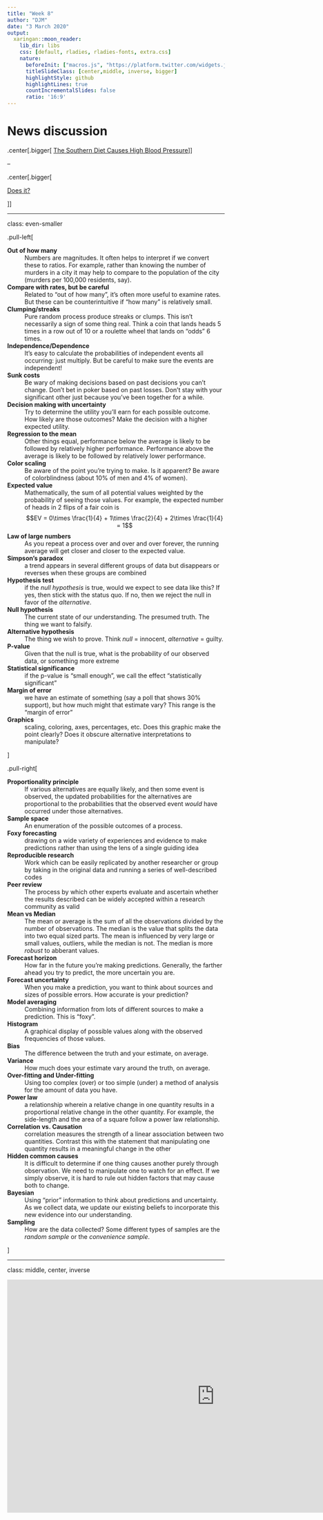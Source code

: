 ```yaml
---
title: "Week 8"
author: "DJM"
date: "3 March 2020"
output:
  xaringan::moon_reader:
    lib_dir: libs
    css: [default, rladies, rladies-fonts, extra.css]
    nature:
      beforeInit: ["macros.js", "https://platform.twitter.com/widgets.js"]
      titleSlideClass: [center,middle, inverse, bigger]
      highlightStyle: github
      highlightLines: true
      countIncrementalSlides: false
      ratio: '16:9'
---
```



# News discussion



.center[.bigger[
[The Southern Diet Causes High Blood Pressure](https://www.npr.org/sections/thesalt/2018/10/02/653798353/southern-diet-blamed-for-high-rates-of-hypertension-among-blacks)
]]


--

.center[.bigger[

[Does it?](https://blackgirlsguidetoweightloss.com/the-study-guide/this-is-what-white-supremacy-in-medical-research-looks-like/?fbclid=IwAR2b2S6Qgcd6dnn0cslZ-oqBXgNJGIQrejr9HsmrkOhFAkS-qWkxbe__-x8)

]]

---

class: even-smaller

.pull-left[

__Out of how many__
: Numbers are magnitudes. It often helps to interpret if we convert these to ratios. For example, rather than knowing the number of murders in a city it may help to compare to the population of the city (murders per 100,000 residents, say).

__Compare with rates, but be careful__
: Related to "out of how many", it's often more useful to examine rates. But these can be counterintuitive if "how many" is relatively small.

__Clumping/streaks__
: Pure random process produce streaks or clumps. This isn't necessarily a sign of some thing real. Think a coin that lands heads 5 times in a row out of 10 or a roulette wheel that lands on "odds" 6 times.

__Independence/Dependence__
: It's easy to calculate the probabilities of independent events all occurring: just multiply. But be careful to make sure the events are independent!

__Sunk costs__
: Be wary of making decisions based on past decisions you can't change. Don't bet in poker based on past losses. Don't stay with your significant other just because you've been together for a while.

__Decision making with uncertainty__
: Try to determine the utility you'll earn for each possible outcome. How likely are those outcomes? Make the decision with a higher expected utility.

__Regression to the mean__
: Other things equal, performance below the average is likely to be followed by relatively higher performance. Performance above the average is likely to be followed by relatively lower performance.

__Color scaling__
: Be aware of the point you're trying to make. Is it apparent? Be aware of colorblindness (about 10% of men and 4% of women).

__Expected value__
: Mathematically, the sum of all potential values weighted by the probability of seeing those values. For example, the expected number of heads in 2 flips of a fair coin is
$$EV = 0\times \frac{1}{4} + 1\times \frac{2}{4} + 2\times \frac{1}{4} = 1$$

__Law of large numbers__
: As you repeat a process over and over and over forever, the running average will get closer and closer to the expected value.

__Simpson's paradox__
: a trend appears in several different groups of data but disappears or reverses when these groups are combined

__Hypothesis test__
: if the _null hypothesis_ is true, would we expect to see data like this? If yes, then stick with the status quo. If no, then we reject the null in favor of the _alternative_.

__Null hypothesis__
: The current state of our understanding. The presumed truth. The thing we want to falsify.

__Alternative hypothesis__
: The thing we wish to prove. Think _null_ $=$ innocent, _alternative_ $=$ guilty.

__P-value__
: Given that the null is true, what is the probability of our observed data, or something more extreme

__Statistical significance__
: if the p-value is "small enough", we call the effect "statistically significant"

__Margin of error__
: we have an estimate of something (say a poll that shows 30% support), but how much might that estimate vary? This range is the "margin of error"

__Graphics__
: scaling, coloring, axes, percentages, etc. Does this graphic make the point clearly? Does it obscure alternative interpretations to manipulate?

]

.pull-right[

__Proportionality principle__
: If various alternatives are equally likely, and then some event is observed, the updated probabilities for the alternatives are proportional to the probabilities that the observed event _would_ have occurred under those alternatives.

__Sample space__
: An enumeration of the possible outcomes of a process.

__Foxy forecasting__
: drawing on a wide variety of experiences and evidence to make predictions rather than using the lens of a single guiding idea

__Reproducible research__
: Work which can be easily replicated by another researcher or group by taking in the original data and running a series of well-described codes

__Peer review__
: The process by which other experts evaluate and ascertain whether the results described can be widely accepted within a research community as valid

__Mean vs Median__
: The mean or average is the sum of all the observations divided by the number of observations. The median is the value that splits the data into two equal sized parts. The mean is influenced by very large or small values, outliers, while the median is not. The median is more _robust_ to abberant values.

__Forecast horizon__
: How far in the future you're making predictions. Generally, the farther ahead you try to predict, the more uncertain you are.

__Forecast uncertainty__
: When you make a prediction, you want to think about sources and sizes of possible errors. How accurate is your prediction?

__Model averaging__
: Combining information from lots of different sources to make a prediction. This is "foxy".

__Histogram__
: A graphical display of possible values along with the observed frequencies of those values.

__Bias__
: The difference between the truth and your estimate, on average.

__Variance__
: How much does your estimate vary around the truth, on average.

__Over-fitting and Under-fitting__
: Using too complex (over) or too simple (under) a method of analysis for the amount of data you have.

__Power law__
: a relationship wherein a relative change in one quantity results in a proportional relative change in the other quantity. For example, the side-length and the area of a square follow a power law relationship.

__Correlation vs. Causation__
: correlation measures the strength of a linear association between two quantities. Contrast this with the statement that manipulating one quantity results in a meaningful change in the other

__Hidden common causes__
: It is difficult to determine if one thing causes another purely through observation. We need to manipulate one to watch for an effect. If we simply observe, it is hard to rule out hidden factors that may cause both to change.

__Bayesian__
: Using "prior" information to think about predictions and uncertainty. As we collect data, we update our existing beliefs to incorporate this new evidence into our understanding.

__Sampling__
: How are the data collected? Some different types of samples are the _random sample_ or the _convenience sample_.

]


---

class: middle, center, inverse

<iframe width="960" height="540" src="https://www.youtube.com/embed/1aheRpmurAo" frameborder="0" allow="accelerometer; autoplay; encrypted-media; gyroscope; picture-in-picture" allowfullscreen></iframe>

